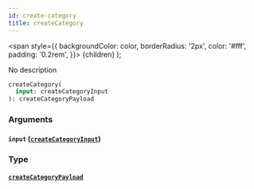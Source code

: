 ```yaml
---
id: create-category
title: createCategory
---
```


<span
style={{
      backgroundColor: color,
      borderRadius: '2px',
      color: '#fff',
      padding: '0.2rem',
    }}>
{children}
</span>
);

No description

```graphql
createCategory(
  input: createCategoryInput
): createCategoryPayload

```

### Arguments

#### `input` ([`createCategoryInput`](/v1/inputs/create-category-input))

### Type

#### [`createCategoryPayload`](/v1/objects/create-category-payload)
